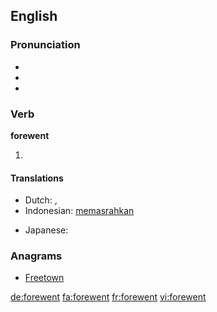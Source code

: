 ==English==

===Pronunciation===
* {{IPA|/ˈfoɹwɛnt/}}
* {{audio|en-us-forewent.ogg|Audio (US)|lang=en}}
* {{rhymes|ɛnt}}

===Verb===
'''forewent'''

# {{en-simple past of|forego}}

====Translations====
{{trans-top|simple past of "to forego"}}
* Dutch: {{t|nl|liet voorbijgaan}}, {{t|nl|lieten voorbijgaan}}
* Indonesian: [[pasrah|memasrahkan]]
{{trans-mid}}
* Japanese: {{t|ja|諦めた|tr=[[あきらめた]], akirameta}}
{{trans-bottom}}

===Anagrams===
* [[Freetown#English|Freetown]]

[[de:forewent]]
[[fa:forewent]]
[[fr:forewent]]
[[vi:forewent]]